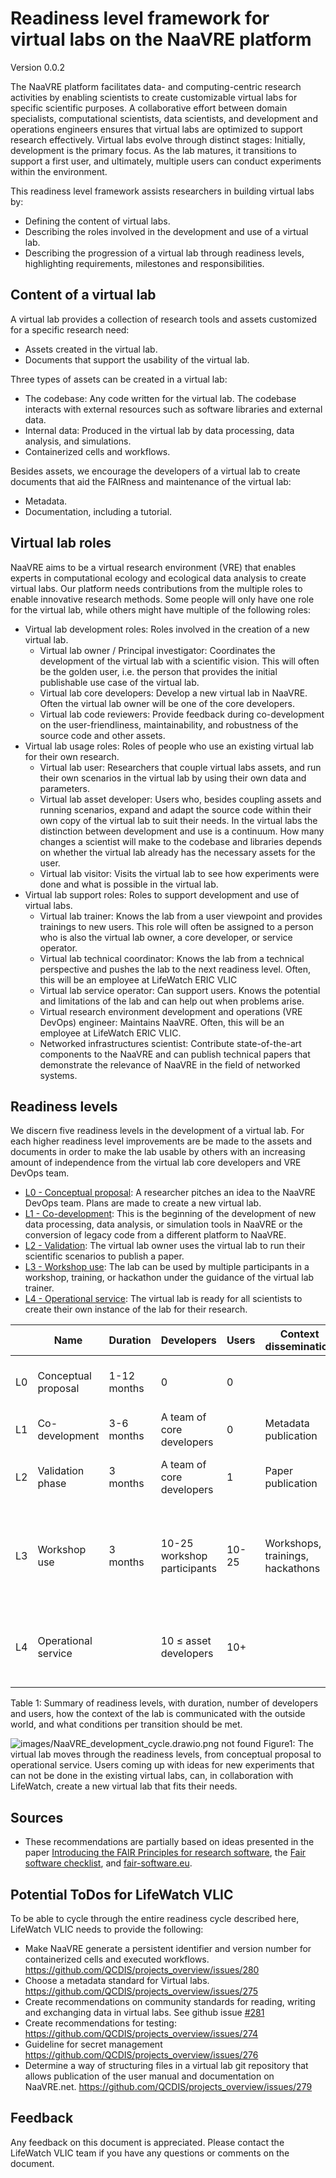 # Readiness level framework for virtual labs on the NaaVRE platform

Version 0.0.2

The NaaVRE platform facilitates data- and computing-centric research activities by enabling scientists to create customizable virtual labs for specific scientific purposes.
A collaborative effort between domain specialists,  computational scientists, data scientists, and development and operations engineers
ensures that virtual labs are optimized to support research effectively.
Virtual labs evolve through distinct stages: Initially, development is the primary focus. As the lab matures,
it transitions to support a first user, and ultimately, multiple users can conduct experiments within the environment.

This readiness level framework assists researchers in building virtual labs by:
* Defining the content of virtual labs.
* Describing the roles involved in the development and use of a virtual lab.
* Describing the progression of a virtual lab through readiness levels, highlighting requirements, milestones and responsibilities.

## Content of a virtual lab
A virtual lab provides a collection of research tools and assets customized for a specific research need:

* Assets created in the virtual lab.
* Documents that support the usability of the virtual lab.

Three types of assets can be created in a virtual lab:

* The codebase: Any code written for the virtual lab. The codebase interacts with external resources such as software libraries and external data.
* Internal data: Produced in the virtual lab by data processing, data analysis, and simulations.
* Containerized cells and workflows.

Besides assets, we encourage the developers of a virtual lab to create documents that aid the FAIRness and maintenance of the virtual lab:
* Metadata.
* Documentation, including a tutorial.

## Virtual lab roles
NaaVRE aims to be a virtual research environment (VRE) that enables experts in computational ecology and ecological data analysis
to create virtual labs.
Our platform needs contributions from the multiple roles to enable innovative research methods. Some people will only have
one role for the virtual lab, while others might have multiple of the following roles:

* Virtual lab development roles: Roles involved in the creation of a new virtual lab.
  * Virtual lab owner / Principal investigator: Coordinates the development of the virtual lab with a scientific vision.
  This will often be the golden user, i.e. the person that provides the initial publishable use case of the virtual lab.
  * Virtual lab core developers: Develop a new virtual lab in NaaVRE. Often the virtual lab owner will be one of the core developers.
  * Virtual lab code reviewers: Provide feedback during co-development on the user-friendliness, maintainability, and robustness of the
  source code and other assets.
* Virtual lab usage roles: Roles of people who use an existing virtual lab for their own research.
  * Virtual lab user: Researchers that couple virtual labs assets, and run their own scenarios in the virtual lab by using their own data and parameters.
  * Virtual lab asset developer: Users who, besides coupling assets and running scenarios, expand and adapt the source code
  within their own copy of the virtual lab to suit their needs. In the virtual labs the distinction between development
  and use is a continuum. How many changes a scientist will make to the codebase and libraries depends on whether the virtual lab already has the necessary assets for the user.
  * Virtual lab visitor: Visits the virtual lab to see how experiments were done and what is possible in the virtual lab.
* Virtual lab support roles: Roles to support development and use of virtual labs.
  * Virtual lab trainer: Knows the lab from a user viewpoint and provides trainings to new users. This role will often be assigned to a person who is also the virtual lab owner, a core developer, or service operator.
  * Virtual lab technical coordinator: Knows the lab from a technical perspective and pushes the lab to the next readiness level. Often, this will be an employee at LifeWatch ERIC VLIC
  * Virtual lab service operator: Can support users. Knows the potential and limitations of the lab and can help out when problems arise.
  * Virtual research environment development and operations (VRE DevOps) engineer: Maintains NaaVRE. Often, this will be an employee at LifeWatch ERIC VLIC.
  * Networked infrastructures scientist: Contribute state-of-the-art components to the NaaVRE and can publish technical papers
  that demonstrate the relevance of NaaVRE in the field of networked systems.

## Readiness levels
We discern five readiness levels in the development of a virtual lab.
For each higher readiness level improvements are be made to the assets and documents in order to make the lab usable by others
with an increasing amount of independence from the virtual lab core developers and VRE DevOps team.

* [L0 - Conceptual proposal](conceptual_proposal): A researcher pitches an idea to the NaaVRE DevOps team. Plans are made to create a new virtual lab.
* [L1 - Co-development](co-development): This is the beginning of the development of new data processing, data analysis, or simulation tools in NaaVRE or the conversion of legacy code from a different platform to NaaVRE.
* [L2 - Validation](validation_phase): The virtual lab owner uses the virtual lab to run their scientific scenarios to publish a paper.
* [L3 - Workshop use](workshop_use): The lab can be used by multiple participants in a workshop, training, or hackathon under the guidance of the virtual lab trainer.
* [L4 - Operational service](operational_service): The virtual lab is ready for all scientists to create their own instance of the lab for their research.

|    | Name                | Duration    | Developers                  | Users | Context dissemination            | Entering condition                                                     | Exit condition                                                                     |
|----|---------------------|-------------|-----------------------------|-------|----------------------------------|------------------------------------------------------------------------|------------------------------------------------------------------------------------|
| L0 | Conceptual proposal | 1-12 months | 0                           | 0     |                                  | A good idea & Available resources.                                     | Set up a concrete lab on the platform.                                             |
| L1 | Co-development      | 3-6 months  | A team of core developers   | 0     | Metadata publication             | A lab & a core development team.                                       | A lab ready for scientific experiments.                                            |
| L2 | Validation phase    | 3 months    | A team of core developers   | 1     | Paper publication                | A lab ready for writing a scientific paper.                            | One or two papers submitted to publication.                                        |
| L3 | Workshop use        | 3 months    | 10-25 workshop participants | 10-25 | Workshops, trainings, hackathons | A working lab with documentation and training material.                | The lab has been tested in workshops / hackathons, and has an emerging  community. |
| L4 | Operational service |             | 10 ≤ asset developers       | 10+   |                                  | The lab is operational, and can be managed on research infrastructure. |                                                                                    |

Table 1: Summary of readiness levels, with duration, number of developers and users,
how the context of the lab is communicated with the outside world, and what conditions per transition should be met.

![ images/NaaVRE_development_cycle.drawio.png not found](images/NaaVRE_development_cycle.drawio.png)
Figure1: The virtual lab moves through the readiness levels, from conceptual proposal to operational service.
Users coming up with ideas for new experiments that can not be done in the existing virtual labs,
can, in collaboration with LifeWatch, create a new virtual lab that fits their needs.

## Sources
* These recommendations are partially based on ideas presented in the paper [Introducing the FAIR Principles for research software](https://www.nature.com/articles/s41597-022-01710-x), the [Fair software checklist](https://fairsoftwarechecklist.net/v0.2/), and [fair-software.eu](https://fair-software.eu/recommendations/license).

## Potential ToDos for LifeWatch VLIC
To be able to cycle through the entire readiness cycle described here, LifeWatch VLIC needs to provide the following:

* Make NaaVRE generate a persistent identifier and version number for containerized cells and executed workflows. https://github.com/QCDIS/projects_overview/issues/280
* Choose a metadata standard for Virtual labs.  https://github.com/QCDIS/projects_overview/issues/275
* Create recommendations on community standards for reading, writing and exchanging data in virtual labs. See github issue [#281](https://github.com/QCDIS/projects_overview/issues/281)
* Create recommendations for testing: https://github.com/QCDIS/projects_overview/issues/274
* Guideline for secret management https://github.com/QCDIS/projects_overview/issues/276
* Determine a way of structuring files in a virtual lab git repository that allows publication of the user manual and documentation on NaaVRE.net.  https://github.com/QCDIS/projects_overview/issues/279

## Feedback
Any feedback on this document is appreciated. Please contact the LifeWatch VLIC team if you have any questions or comments on the document.